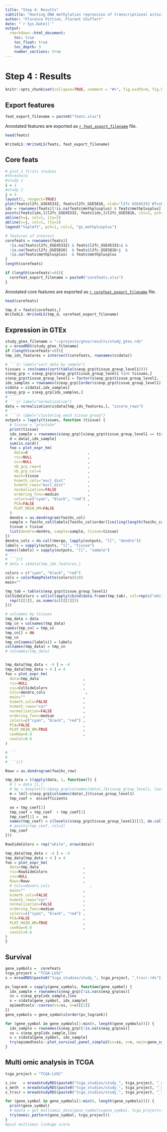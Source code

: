 ```yaml
---
title: "Step 4: Results"
subtitle: "Hunting DNA methylation repression of transcriptional activity"
author: "Florence Pittion, Florent Chuffart"
date: "`r Sys.Date()`"
output: 
  rmarkdown::html_document:
    toc: true
    toc_float: true
    toc_depth: 3
    number_sections: true
---
```


# Step 4 : Results

```r
knitr::opts_chunk$set(collapse=TRUE, comment = "#>", fig.width=9, fig.height=6, eval=TRUE, echo=FALSE, results="hide", warning=FALSE)

```

## Export features


```r
feat_export_filename = paste0("feats.xlsx")
```

Annotated features are exported as [`r feat_export_filename`](`r feat_export_filename`) file. 

```r
head(feats)
```

```r
WriteXLS::WriteXLS(feats, feat_export_filename)
```


## Core feats

```r
# plot 2 firsts studies
#threshold
#study 1
i = 1
#study 2
j = 1
layout(1, respect=TRUE)
plot(feats$l2fc_GSE45332, feats$l2fc_GSE5816, xlab="l2fc GSE45332 WTvsDKO", ylab="l2fc GSE5816", pch=".", col="grey")
idx = rownames(feats)[!is.na(feats$methplusplus) & feats$methplusplus]
points(feats[idx,]$l2fc_GSE45332, feats[idx,]$l2fc_GSE5816, col=2, pch=1)
abline(h=i, col=1, lty=2)
abline(v=j, col=1, lty=2)
legend("topleft", pch=1, col=2, "gs_methplusplus")

# features of interest
corefeats = rownames(feats)[
  !is.na(feats$l2fc_GSE45332) & feats$l2fc_GSE45332>i & 
  !is.na(feats$l2fc_GSE5816)  & feats$l2fc_GSE5816>j  & 
  !is.na(feats$methplusplus)  & feats$methplusplus
]
length(corefeats) 
```

```r
if (length(corefeats!=0)){
  corefeat_export_filename = paste0("corefeats.xlsx")
}

```

Annotated core features are exported as [`r corefeat_export_filename`](`r corefeat_export_filename`) file. 

```r
head(corefeats)
```

```r
tmp_d = feats[corefeats,]
WriteXLS::WriteXLS(tmp_d, corefeat_export_filename)
```


## Expression in GTEx


```r
study_gtex_filename = "~/projects/gtex/results/study_gtex.rds"
s = mreadRDS(study_gtex_filename)  
if (length(corefeats!=0)){
tmp_idx_features = intersect(corefeats, rownames(s$data))

# ```{r label="sort data by sample"}
tissues = rev(names(sort(table(s$exp_grp$tissue_group_level1))))
s$exp_grp = s$exp_grp[s$exp_grp$tissue_group_level1 %in% tissues,]
s$exp_grp$tissue_group_level1 = factor(s$exp_grp$tissue_group_level1, levels=tissues)
idx_samples = rownames(s$exp_grp)[order(s$exp_grp$tissue_group_level1)]
s$data = s$data[,idx_samples]
s$exp_grp = s$exp_grp[idx_samples,]
# ```
# ```{r label="normalization"}
data = normalization(s$data[tmp_idx_features,], "zscore_rows")
# ```
# ```{r label="clustering each tissue group"}
outputs = lapply(tissues, function (tissue) {
  # tissue = "prostate"
  print(tissue)
  idx_sample = rownames(s$exp_grp)[s$exp_grp$tissue_group_level1 == tissue]
  d = data[,idx_sample]
  sum(is.na(d))
  foo = plot_expr_hm(
    data=d                           ,
    rsc=NULL                         , 
    csc=NULL                         , 
    nb_grp_row=4                     ,
    nb_grp_col=4                     , 
    main=tissue                      , 
    hcmeth_cols="eucl_dist"          , 
    hcmeth_rows="eucl_dist"          , 
    normalization=FALSE              , 
    ordering_func=median             , 
    colors=c("cyan", "black", "red") , 
    PCA=FALSE                        ,
    PLOT_MAIN_HM=FALSE
  )
  dendro = as.dendrogram(foo$hc_col)  
  sample = foo$hc_col$labels[foo$hc_col$order][ceiling(length(foo$hc_col$order)/2)]
  tissue = tissue
  list(dendro=dendro, sample=sample, tissue=tissue)
})
dendro_cols = do.call(merge, lapply(outputs, "[[", "dendro"))
labels = sapply(outputs, "[[", "tissue")
names(labels) = sapply(outputs, "[[", "sample")
# ```
# ```{r}
# data = s$data[tmp_idx_features,]

colors = c("cyan", "black", "red")
cols = colorRampPalette(colors)(20)
main=""

tmp_tab = table(s$exp_grp$tissue_group_level1)
ColSideColors = unlist(apply(cbind(data.frame(tmp_tab), col=rep(c("white", "grey"), length(tmp_tab))[1:length(tmp_tab)]), 1, function (l) {
  rep(l[[3]], as.numeric(l[[2]]))
}))

# colnames by tissues
tmp_data = data
tmp_cn = colnames(tmp_data)
names(tmp_cn) = tmp_cn
tmp_cn[] = NA
tmp_cn
tmp_cn[names(labels)] = labels
colnames(tmp_data) = tmp_cn
# colnames(tmp_data)


tmp_data[tmp_data < -4 ] = -4
tmp_data[tmp_data > 4 ] = 4
foo = plot_expr_hm(
  data=tmp_data                    ,
  rsc=NULL                         , 
  csc=ColSideColors                , 
  Colv=dendro_cols                  , 
  main=""                          , 
  hcmeth_cols=FALSE                , 
  hcmeth_rows="cor"                , 
  normalization=FALSE              , 
  ordering_func=median             , 
  colors=c("cyan", "black", "red") , 
  PCA=FALSE                        ,
  PLOT_MAIN_HM=TRUE                ,
  cexRow=0.6                       , 
  cexCol=0.6
)

# ```
#
# ```{r}

Rowv = as.dendrogram(foo$hc_row)

tmp_data = t(apply(data, 1, function(l) {
  # l = data [1,]
  # bp = boxplot(l~s$exp_grp[colnames(data),]$tissue_group_level1, las=2)
  m = lm(l~s$exp_grp[colnames(data),]$tissue_group_level1)
  tmp_coef =  m$coefficients

  oo = tmp_coef[1]
  tmp_coef = tmp_coef  + tmp_coef[1]
  tmp_coef[1] =  oo 
  names(tmp_coef) = c(levels(s$exp_grp$tissue_group_level1)[1], do.call(rbind, strsplit(names(tmp_coef)[-1], "tissue_group_level1"))[,2])
  # points(tmp_coef, col=2)
  tmp_coef
}))

RowSideColors = rep("white", nrow(data))

tmp_data[tmp_data < -4 ] = -4
tmp_data[tmp_data > 4 ] = 4
foo = plot_expr_hm(
  data=tmp_data                    ,
  rsc=RowSideColors                , 
  csc=NULL                         , 
  Rowv=Rowv                        ,
  # Colv=dendro_cols                  ,
  main=""                          , 
  hcmeth_cols=FALSE                , 
  hcmeth_rows="cor"                , 
  normalization=FALSE              , 
  ordering_func=median             , 
  colors=c("cyan", "black", "red") , 
  PCA=FALSE                        ,
  PLOT_MAIN_HM=TRUE                ,
  cexRow=0.6                       , 
  cexCol=0.6
)
}
```

## Survival

```r
gene_symbols =  corefeats
tcga_project = "TCGA-LUSC"
s = mreadRDS(paste0("tcga_studies/study_", tcga_project, "_trscr.rds"))

pv_logrank = sapply(gene_symbols, function(gene_symbol) {  
  idx_sample = rownames(s$exp_grp)[!is.na(s$exp_grp$os)]
  ss = s$exp_grp[idx_sample,]$os
  v = s$data[gene_symbol, idx_sample]
  epimedtools::coxres(ss=ss, v=v)[[1]]
})
gene_symbols = gene_symbols[order(pv_logrank)]

for (gene_symbol in gene_symbols[1:min(6, length(gene_symbols))]) {
  idx_sample = rownames(s$exp_grp)[!is.na(s$exp_grp$os)]
  ss = s$exp_grp[idx_sample,]$os
  v = s$data[gene_symbol, idx_sample]
  try(epimedtools::plot_survival_panel_simple2(ss=ss, v=v, main=gene_symbol))
}  
```




## Multi omic analysis in TCGA

```r
tcga_project = "TCGA-LUSC"

s_cnv   = mreadstudyRDS(paste0("tcga_studies/study_", tcga_project, "_cnv.rds"))
s_meth  = mreadstudyRDS(paste0("tcga_studies/study_", tcga_project, "_meth.rds"))
s_trscr = mreadstudyRDS(paste0("tcga_studies/study_", tcga_project, "_trscr.rds"))

for (gene_symbol in gene_symbols[1:min(6, length(gene_symbols))]) {
  print(gene_symbol)
  # mdata = get_multiomic_data(gene_symbols=gene_symbol, tcga_project=tcga_project)  
  try(momic_pattern(gene_symbol, tcga_project))
}
#pval multiomic linkage score
```






